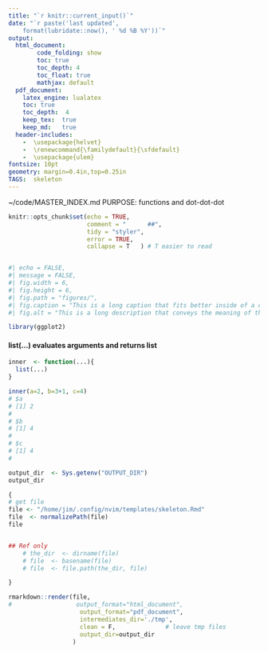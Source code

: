 ```yaml
---
title: "`r knitr::current_input()`"
date: "`r paste('last updated', 
    format(lubridate::now(), ' %d %B %Y'))`"
output:   
  html_document:  
        code_folding: show
        toc: true 
        toc_depth: 4
        toc_float: true
        mathjax: default
  pdf_document:   
    latex_engine: lualatex  
    toc: true
    toc_depth:  4   
    keep_tex:  true
    keep_md:   true
  header-includes:  
    -  \usepackage{helvet}  
    -  \renewcommand{\familydefault}{\sfdefault}  
    -  \usepackage{ulem}
fontsize: 10pt   
geometry: margin=0.4in,top=0.25in   
TAGS:  skeleton
---
```

~/code/MASTER_INDEX.md
PURPOSE:  functions and dot-dot-dot

```r
knitr::opts_chunk$set(echo = TRUE,
                      comment = "      ##",
                      tidy = "styler",
                      error = TRUE,
                      collapse = T   ) # T easier to read
```

```r
``` 
<!-- new way to set CHUNK OPTIONS -->
```r
#| echo = FALSE,
#| message = FALSE,
#| fig.width = 6, 
#| fig.height = 6,
#| fig.path = "figures/",
#| fig.caption = "This is a long caption that fits better inside of a code chunk",
#| fig.alt = "This is a long description that conveys the meaning of the visual."

library(ggplot2)
```

#### list(...) evaluates arguments and returns list
```r
inner  <- function(...){
  list(...)
}

inner(a=2, b=3+1, c=4)
# $a
# [1] 2
# 
# $b
# [1] 4
# 
# $c
# [1] 4
# 
```


```r
output_dir  <- Sys.getenv("OUTPUT_DIR")
output_dir

{
# get file
file <- "/home/jim/.config/nvim/templates/skeleton.Rmd"
file  <- normalizePath(file)
file


## Ref only
    # the_dir  <- dirname(file)
    # file  <- basename(file)
    # file  <- file.path(the_dir, file)

}

rmarkdown::render(file,
#                  output_format="html_document",
                    output_format="pdf_document",
                    intermediates_dir='./tmp',
                    clean = F,              # leave tmp files
                    output_dir=output_dir
                  )
```

